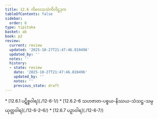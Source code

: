 ```yaml
---
title: 12.6 ကိလေသသံကိလိဋ္ဌဒုက
tableOfContents: false
sidebar:
  order: 6
type: tipitaka
basket: ab
book: p2
review:
  current: review
  updated: '2025-10-27T21:47:46.810496'
  updated_by: ''
  notes: ''
  history:
  - state: review
    date: '2025-10-27T21:47:46.810496'
    updated_by: ''
    notes: ''
    previous_state: draft
---
```



<ReviewStatus review={frontmatter.review} showDetails={true} />

<HypothesisAnnotation frontmatter={frontmatter} />

<DynamicBreadcrumb />



<TableOfContents book="p2" section="12.6">
* [12.6.1 ပဋိစ္စဝါရ](./12-6-1/)
* [12.6.2–6 သဟဇာတ-ပစ္စယ-နိဿယ-သံသဋ္ဌ-သမ္ပယုတ္တဝါရ](./12-6-2–6/)
* [12.6.7 ပဉှာဝါရ](./12-6-7/)
</TableOfContents>